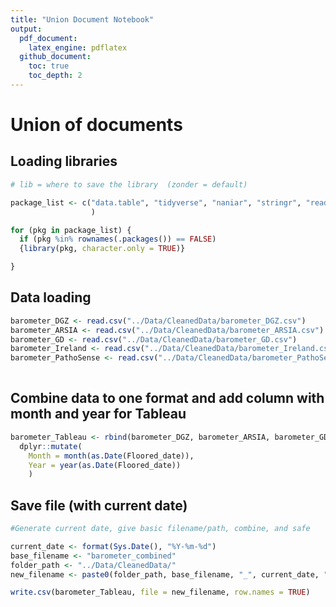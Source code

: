 ```yaml
---
title: "Union Document Notebook"
output: 
  pdf_document:
    latex_engine: pdflatex
  github_document:
    toc: true
    toc_depth: 2
---
```


# Union of documents

## Loading libraries

```r

# lib = where to save the library  (zonder = default)

package_list <- c("data.table", "tidyverse", "naniar", "stringr", "readr",  "dplyr", "magrittr", "readxl", "writexl", "sjmisc", "tidyr"
                  )

for (pkg in package_list) {
  if (pkg %in% rownames(.packages()) == FALSE)
  {library(pkg, character.only = TRUE)}

}
```

## Data loading

```r

barometer_DGZ <- read.csv("../Data/CleanedData/barometer_DGZ.csv")
barometer_ARSIA <- read.csv("../Data/CleanedData/barometer_ARSIA.csv")
barometer_GD <- read.csv("../Data/CleanedData/barometer_GD.csv")
barometer_Ireland <- read.csv("../Data/CleanedData/barometer_Ireland.csv")
barometer_PathoSense <- read.csv("../Data/CleanedData/barometer_PathoSense.csv")
                                


```

## Combine data to one format and add column with month and year for Tableau 

```r
barometer_Tableau <- rbind(barometer_DGZ, barometer_ARSIA, barometer_GD, barometer_Ireland, barometer_PathoSense) %>% 
  dplyr::mutate(
    Month = month(as.Date(Floored_date)),
    Year = year(as.Date(Floored_date))
    )

```

## Save file (with current date)

```r
#Generate current date, give basic filename/path, combine, and safe 

current_date <- format(Sys.Date(), "%Y-%m-%d")
base_filename <- "barometer_combined"
folder_path <- "../Data/CleanedData/"
new_filename <- paste0(folder_path, base_filename, "_", current_date, ".csv")

write.csv(barometer_Tableau, file = new_filename, row.names = TRUE) 

```
